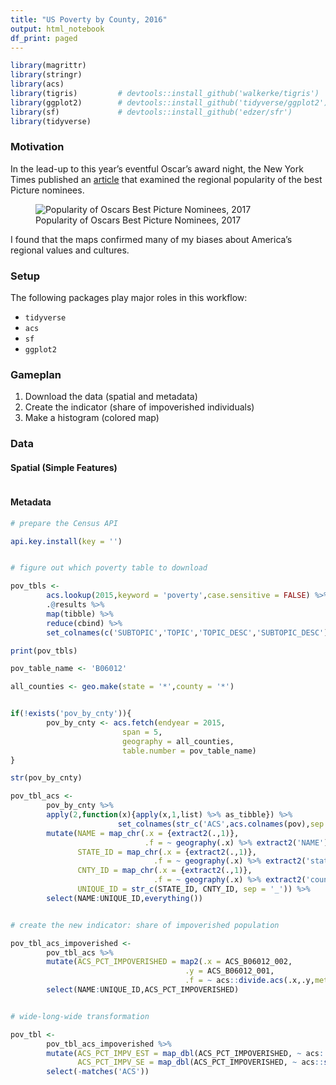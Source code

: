 ```yaml
---
title: "US Poverty by County, 2016"
output: html_notebook
df_print: paged
---
```



```r
library(magrittr)
library(stringr)
library(acs)
library(tigris)         # devtools::install_github('walkerke/tigris')
library(ggplot2)        # devtools::install_github('tidyverse/ggplot2')
library(sf)             # devtools::install_github('edzer/sfr')
library(tidyverse)
```

### Motivation

In the lead-up to this year's eventful Oscar's award night, the New York Times published an [article](https://www.nytimes.com/interactive/2017/02/24/movies/oscars-state-by-state-movie-popularity.html) that examined the regional popularity of the best Picture nominees. 

![Popularity of Oscars Best Picture Nominees, 2017](us-oscars.png)

I found that the maps confirmed many of my biases about America's regional values and cultures. 


### Setup

The following packages play major roles in this workflow:

  * `tidyverse`
  * `acs`
  * `sf`
  * `ggplot2`
  

### Gameplan

  1. Download the data (spatial and metadata)
  2. Create the indicator (share of impoverished individuals)
  3. Make a histogram (colored map)
  

### Data

#### Spatial (Simple Features)

```r

```


#### Metadata
```r

# prepare the Census API

api.key.install(key = '')


# figure out which poverty table to download

pov_tbls <- 
        acs.lookup(2015,keyword = 'poverty',case.sensitive = FALSE) %>% 
        .@results %>% 
        map(tibble) %>% 
        reduce(cbind) %>% 
        set_colnames(c('SUBTOPIC','TOPIC','TOPIC_DESC','SUBTOPIC_DESC'))

print(pov_tbls)

```

```r


pov_table_name <- 'B06012'

all_counties <- geo.make(state = '*',county = '*')


if(!exists('pov_by_cnty')){
        pov_by_cnty <- acs.fetch(endyear = 2015,
                         span = 5,
                         geography = all_counties,
                         table.number = pov_table_name)
}

str(pov_by_cnty)

```

```r

pov_tbl_acs <- 
        pov_by_cnty %>% 
        apply(2,function(x){apply(x,1,list) %>% as_tibble}) %>%
                        set_colnames(str_c('ACS',acs.colnames(pov),sep = '_'))%>% 
        mutate(NAME = map_chr(.x = {extract2(.,1)},
                              .f = ~ geography(.x) %>% extract2('NAME')),
               STATE_ID = map_chr(.x = {extract2(.,1)},
                                .f = ~ geography(.x) %>% extract2('state')),
               CNTY_ID = map_chr(.x = {extract2(.,1)},
                                .f = ~ geography(.x) %>% extract2('county')),
               UNIQUE_ID = str_c(STATE_ID, CNTY_ID, sep = '_')) %>% 
        select(NAME:UNIQUE_ID,everything())


# create the new indicator: share of impoverished population

pov_tbl_acs_impoverished <-
        pov_tbl_acs %>% 
        mutate(ACS_PCT_IMPOVERISHED = map2(.x = ACS_B06012_002,
                                       .y = ACS_B06012_001,
                                       .f = ~ acs::divide.acs(.x,.y,method = 'proportion', verbose = FALSE))) %>% 
        select(NAME:UNIQUE_ID,ACS_PCT_IMPOVERISHED)


# wide-long-wide transformation

pov_tbl <- 
        pov_tbl_acs_impoverished %>% 
        mutate(ACS_PCT_IMPV_EST = map_dbl(ACS_PCT_IMPOVERISHED, ~ acs::estimate(.x) %>% round_any(.01)),
               ACS_PCT_IMPV_SE = map_dbl(ACS_PCT_IMPOVERISHED, ~ acs::standard.error(.x) %>% round_any(.001))) %>% 
        select(-matches('ACS'))
        
        

```


